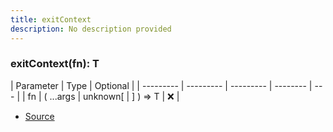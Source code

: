 ```yaml
---
title: exitContext
description: No description provided
---
```


### exitContext(fn): T

| Parameter | Type      | Optional  |
| --------- | --------- | --------- | -------- | --- |
| fn        | ( ...args | unknown\[ | ] ) => T | ❌  |

- [Source](https://github.com/underctrl-io/commandkit/blob/f8cc07d11d2ae5ed7f529adff1649936223e27b2/packages/commandkit/src/context/async-context.ts#L11)
